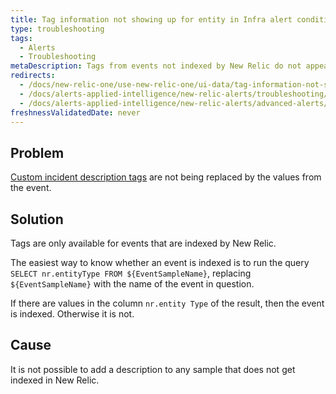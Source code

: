 ```yaml
---
title: Tag information not showing up for entity in Infra alert condition
type: troubleshooting
tags:
  - Alerts
  - Troubleshooting
metaDescription: Tags from events not indexed by New Relic do not appear.
redirects:
  - /docs/new-relic-one/use-new-relic-one/ui-data/tag-information-not-showing-entity-infra-alert-condition
  - /docs/alerts-applied-intelligence/new-relic-alerts/troubleshooting/tag-information-not-showing-entity-infra-alert-condition
  - /docs/alerts-applied-intelligence/new-relic-alerts/advanced-alerts/troubleshooting/tag-information-not-showing-entity-infra-alert-condition
freshnessValidatedDate: never
---
```


## Problem

[Custom incident description tags](/docs/alerts-applied-intelligence/new-relic-alerts/alert-conditions/alert-custom-incident-descriptions#example) are not being replaced by the values from the event.

## Solution

Tags are only available for events that are indexed by New Relic.

The easiest way to know whether an event is indexed is to run the query `SELECT nr.entityType FROM ${EventSampleName}`, replacing `${EventSampleName}` with the name of the event in question.

If there are values in the column `nr.entity Type` of the result, then the event is indexed. Otherwise it is not.

## Cause

It is not possible to add a description to any sample that does not get indexed in New Relic.
